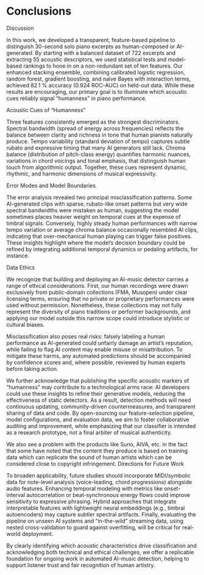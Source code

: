 # Conclusions


Discussion

In this work, we developed a transparent, feature-based pipeline to distinguish 30-second solo piano excerpts as human-composed or AI-generated. By starting with a balanced dataset of 722 excerpts and extracting 55 acoustic descriptors, we used statistical tests and model-based rankings to hone in on a non-redundant set of ten features. Our enhanced stacking ensemble, combining calibrated logistic regression, random forest, gradient boosting, and naïve Bayes with interaction terms, achieved 82.1 % accuracy (0.924 ROC-AUC) on held-out data. While these results are encouraging, our primary goal is to illuminate which acoustic cues reliably signal “humanness” in piano performance.

Acoustic Cues of “Humanness”

Three features consistently emerged as the strongest discriminators. Spectral bandwidth (spread of energy across frequencies) reflects the balance between clarity and richness in tone that human pianists naturally produce. Tempo variability (standard deviation of tempo) captures subtle rubato and expressive timing that many AI generators still lack. Chroma balance (distribution of pitch-class energy) quantifies harmonic nuances, variations in chord voicings and tonal emphasis, that distinguish human touch from algorithmic output. Together, these cues represent dynamic, rhythmic, and harmonic dimensions of musical expressivity.

Error Modes and Model Boundaries

The error analysis revealed two principal misclassification patterns. Some AI-generated clips with sparse, rubato-like onset patterns but very wide spectral bandwidths were mistaken as human, suggesting the model sometimes places heavier weight on temporal cues at the expense of timbral signals. Conversely, highly steady human performances with narrow tempo variation or average chroma balance occasionally resembled AI clips, indicating that over-mechanical human playing can trigger false positives. These insights highlight where the model’s decision boundary could be refined by integrating additional temporal dynamics or pedaling artifacts, for instance.

Data Ethics

We recognize that building and deploying an AI-music detector carries a range of ethical considerations. First, our human recordings were drawn exclusively from public-domain collections (FMA, Musopen) under clear licensing terms, ensuring that no private or proprietary performances were used without permission. Nonetheless, these collections may not fully represent the diversity of piano traditions or performer backgrounds, and applying our model outside this narrow scope could introduce stylistic or cultural biases.

Misclassification also poses real risks: falsely labeling a human performance as AI-generated could unfairly damage an artist’s reputation, while failing to flag AI content may enable misuse or misattribution. To mitigate these harms, any automated predictions should be accompanied by confidence scores and, where possible, reviewed by human experts before taking action.

We further acknowledge that publishing the specific acoustic markers of “humanness” may contribute to a technological arms race: AI developers could use these insights to refine their generative models, reducing the effectiveness of static detectors. As a result, detection methods will need continuous updating, community-driven countermeasures, and transparent sharing of data and code. By open-sourcing our feature-selection pipeline, model configurations, and evaluation data, we aim to foster collaborative auditing and improvement, while emphasizing that our classifier is intended as a research prototype, not a final arbiter of musical authenticity.

We also see a problem with the products like Suno, AIVA, etc. in the fact that some have noted that the content they produce is based on training data which can replicate the sound of human artists which can be considered close to copyright infringement. 
Directions for Future Work

To broaden applicability, future studies should incorporate MIDI/symbolic data for note-level analysis (voice-leading, chord progressions) alongside audio features. Enhancing temporal modeling with metrics like onset-interval autocorrelation or beat-synchronous energy flows could improve sensitivity to expressive phrasing. Hybrid approaches that integrate interpretable features with lightweight neural embeddings (e.g., timbral autoencoders) may capture subtler spectral artifacts. Finally, evaluating the pipeline on unseen AI systems and “in-the-wild” streaming data, using nested cross-validation to guard against overfitting, will be critical for real-world deployment.

By clearly identifying which acoustic characteristics drive classification and acknowledging both technical and ethical challenges, we offer a replicable foundation for ongoing work in automated AI-music detection, helping to support listener trust and fair recognition of human artistry.


